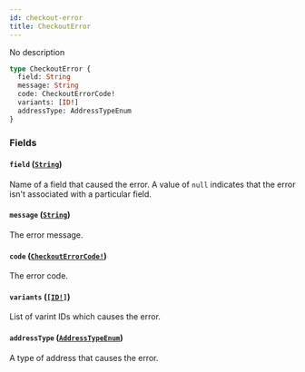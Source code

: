 ```yaml
---
id: checkout-error
title: CheckoutError
---
```


No description

```graphql
type CheckoutError {
  field: String
  message: String
  code: CheckoutErrorCode!
  variants: [ID!]
  addressType: AddressTypeEnum
}
```

### Fields

#### `field` ([`String`](/developer/api-reference/scalars/string))

Name of a field that caused the error. A value of `null` indicates that the error isn't associated with a particular field.

#### `message` ([`String`](/developer/api-reference/scalars/string))

The error message.

#### `code` ([`CheckoutErrorCode!`](/developer/api-reference/enums/checkout-error-code))

The error code.

#### `variants` ([`[ID!]`](/developer/api-reference/scalars/id))

List of varint IDs which causes the error.

#### `addressType` ([`AddressTypeEnum`](/developer/api-reference/enums/address-type-enum))

A type of address that causes the error.

